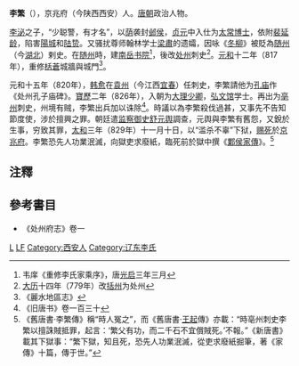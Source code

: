 '''李繁'''（{{bd|?||?|}}），京兆府（今陕西西安）人。[[唐朝|唐朝]]政治人物。

[[李泌|李泌]]之子，“少聪警，有才名”，以[[荫|荫]]袭封[[邺侯|邺侯]]，[[貞元_(唐朝)|贞元]]中入仕为[[太常博士|太常博士]]，依附[[裴延龄|裴延龄]]，陷害[[陽城_(唐朝)|陽城]]和[[陆贽|陆贽]]。又骚扰尊师翰林学士[[梁肅_(唐朝)|梁肅]]的遗孀，因咏《[[冬柳|冬柳]]》被貶為[[随州|随州]]（今[[湖北|湖北]]）剌史。在[[随州|随州]]時，建[[南岳书院|南岳书院]]<ref>韦庠《重修李氏家乘序》，唐[[光启|光启]]三年三月</ref>，後改[[处州|处州]]刺史<ref>[[大历|大历]]十四年（779年）改[[括州|括州]]为处州</ref>。[[元和_(唐朝)|元和]]十二年（817年），重修[[栝蒼|栝蒼]]城牆與城門<ref>《麗水地區志》</ref>。

元和十五年（820年），[[韩愈|韩愈]]在[[袁州|袁州]]（今江西[[宜春|宜春]]）任刺史，李繁請他为[[孔庙|孔庙]]作《处州孔子庙碑》。[[寶歷_(唐朝)|寶歷]]二年（826年），入朝为[[大理少卿|大理少卿]]，[[弘文馆|弘文馆]]学士。再出为[[亳州|亳州]]刺史，州境有贼，李繁出兵加以诛除<ref>《旧唐书》卷一百三十</ref>。時議以為李繁殺伐過甚，又事先不告知節度使，涉於擅興之罪。朝廷遣[[监察御史|监察御史]][[舒元舆|舒元舆]]調查，元舆與李繁有舊怨，又銳於生事，穷致其罪，[[太和_(唐朝)|太和]]三年（829年）十一月十日，以“滥杀不辜”下狱，[[赐死|赐死]]於[[京兆府|京兆府]]。李繁恐先人功業泯滅，向獄吏求廢紙，臨死前於獄中撰《[[鄴侯家傳|鄴侯家傳]]》。<ref>《舊唐書·李繁傳》稱“時人冤之”，而《舊唐書·[[王起_(唐朝)|王起]]傳》亦載：“時亳州刺史李繁以擅誅賊抵罪，起言：‘繁父有功，而二千石不宜償賊死。’不報。”《新唐書》載其下獄事：“繁下獄，知且死，恐先人功業泯滅，從吏求廢紙掘筆，著《家傳》十篇，傳于世。”</ref>

==注釋==
{{reflist|2}}

==參考書目==
* 《处州府志》卷一
[[Category:唐朝政治人物|L]]
[[Category:唐朝被賜死人物|LF]]
[[Category:西安人|Category:西安人]]
[[Category:辽东李氏|Category:辽东李氏]]
